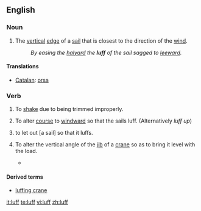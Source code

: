 ==English==

===Noun===
{{en-noun}}

# {{nautical}} The [[vertical]] [[edge]] of a [[sail]] that is closest to the direction of the [[wind]].
#:''By easing the [[halyard]] the '''luff''' of the sail sagged to [[leeward]].''

====Translations====
*[[Catalan]]: [[orsa]] {{f}}

===Verb===
{{en-verb}}

# {{nautical|of a sail|intransitive}} To [[shake]] due to being trimmed improperly.
# {{nautical|of a boat|intransitive}} To alter [[course]] to [[windward]] so that the sails luff.  (Alternatively ''luff up'')
# {{nautical|transitive}} to let out [a sail] so that it luffs.
# {{context|mechanical}} To alter the vertical angle of the [[jib]] of a [[crane]] so as to bring it level with the load.
#*{{quote-book
|year=1999
|author=Howard I. Shapiro, Jay P. Shapiro, Lawrence K. Shapiro
|title=Cranes and Derricks
|page=95
|isbn=0070578893
|url=http://books.google.com/books?id=_teKKLZrulIC
|passage=The tower is mounted on a slewing platform, which also carries the power plant and the counterweights, while the jib is supported and '''luffed''' by fixed pendant ropes.}}

====Derived terms====
*[[luffing crane]]

[[it:luff]]
[[te:luff]]
[[vi:luff]]
[[zh:luff]]
